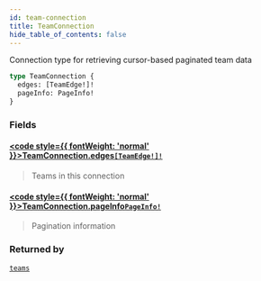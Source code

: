 ```yaml
---
id: team-connection
title: TeamConnection
hide_table_of_contents: false
---
```








Connection type for retrieving cursor-based paginated team data

```graphql
type TeamConnection {
  edges: [TeamEdge!]!
  pageInfo: PageInfo!
}
```


### Fields

#### [<code style={{ fontWeight: 'normal' }}>TeamConnection.<b>edges</b></code>](#)<Bullet />[`[TeamEdge!]!`](/testnet/api/graphql/objects/team-edge) <Badge class="secondary" text="non-null"/> <Badge class="secondary" text="object"/>
> Teams in this connection
> 

#### [<code style={{ fontWeight: 'normal' }}>TeamConnection.<b>pageInfo</b></code>](#)<Bullet />[`PageInfo!`](/testnet/api/graphql/objects/page-info) <Badge class="secondary" text="non-null"/> <Badge class="secondary" text="object"/>
> Pagination information
> 



### Returned by

[`teams`](/testnet/api/graphql/queries/teams)  <Badge class="secondary" text="query"/>



